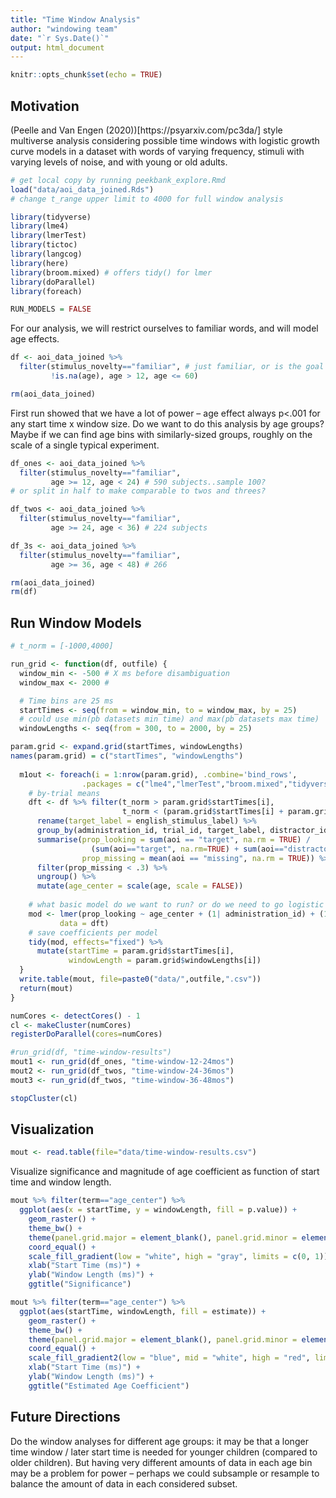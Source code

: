 ```yaml
---
title: "Time Window Analysis"
author: "windowing team"
date: "`r Sys.Date()`"
output: html_document
---
```


```r
knitr::opts_chunk$set(echo = TRUE)
```

## Motivation

(Peelle and Van Engen (2020))[https://psyarxiv.com/pc3da/] style multiverse analysis considering possible time windows with logistic growth curve models in a dataset with words of varying frequency, stimuli with varying levels of noise, and with young or old adults. 

```r
# get local copy by running peekbank_explore.Rmd
load("data/aoi_data_joined.Rds") 
# change t_range upper limit to 4000 for full window analysis

library(tidyverse)
library(lme4)
library(lmerTest)
library(tictoc)
library(langcog)
library(here)
library(broom.mixed) # offers tidy() for lmer
library(doParallel)
library(foreach)

RUN_MODELS = FALSE
```

For our analysis, we will restrict ourselves to familiar words, and will model age effects.

```r
df <- aoi_data_joined %>%
  filter(stimulus_novelty=="familiar", # just familiar, or is the goal to distinguish novel vs. familiar?
         !is.na(age), age > 12, age <= 60) 

rm(aoi_data_joined)
```

First run showed that we have a lot of power -- age effect always p<.001 for any start time x window size.
Do we want to do this analysis by age groups? Maybe if we can find age bins with similarly-sized groups, roughly on the scale of a single typical experiment.

```r
df_ones <- aoi_data_joined %>%
  filter(stimulus_novelty=="familiar", 
         age >= 12, age < 24) # 590 subjects..sample 100? 
# or split in half to make comparable to twos and threes?

df_twos <- aoi_data_joined %>%
  filter(stimulus_novelty=="familiar", 
         age >= 24, age < 36) # 224 subjects

df_3s <- aoi_data_joined %>%
  filter(stimulus_novelty=="familiar", 
         age >= 36, age < 48) # 266

rm(aoi_data_joined)
rm(df)
```


## Run Window Models


```r
# t_norm = [-1000,4000] 

run_grid <- function(df, outfile) {
  window_min <- -500 # X ms before disambiguation
  window_max <- 2000 #

  # Time bins are 25 ms 
  startTimes <- seq(from = window_min, to = window_max, by = 25) 
  # could use min(pb datasets min time) and max(pb datasets max time)
  windowLengths <- seq(from = 300, to = 2000, by = 25)

param.grid <- expand.grid(startTimes, windowLengths)
names(param.grid) = c("startTimes", "windowLengths")
  
  m1out <- foreach(i = 1:nrow(param.grid), .combine='bind_rows',
                .packages = c("lme4","lmerTest","broom.mixed","tidyverse")) %dopar% {
    # by-trial means
    dft <- df %>% filter(t_norm > param.grid$startTimes[i], 
                         t_norm < (param.grid$startTimes[i] + param.grid$windowLengths[i])) %>%
      rename(target_label = english_stimulus_label) %>%
      group_by(administration_id, trial_id, target_label, distractor_id, age) %>%
      summarise(prop_looking = sum(aoi == "target", na.rm = TRUE) / 
                  (sum(aoi=="target", na.rm=TRUE) + sum(aoi=="distractor", na.rm=TRUE)),
                prop_missing = mean(aoi == "missing", na.rm = TRUE)) %>%
      filter(prop_missing < .3) %>%
      ungroup() %>%
      mutate(age_center = scale(age, scale = FALSE))
    
    # what basic model do we want to run? or do we need to go logistic growth curve?
    mod <- lmer(prop_looking ~ age_center + (1| administration_id) + (1 | target_label),
           data = dft)
    # save coefficients per model
    tidy(mod, effects="fixed") %>% 
      mutate(startTime = param.grid$startTimes[i], 
             windowLength = param.grid$windowLengths[i])
  } 
  write.table(mout, file=paste0("data/",outfile,".csv"))
  return(mout)
}

numCores <- detectCores() - 1
cl <- makeCluster(numCores)
registerDoParallel(cores=numCores)

#run_grid(df, "time-window-results")
mout1 <- run_grid(df_ones, "time-window-12-24mos")
mout2 <- run_grid(df_twos, "time-window-24-36mos")
mout3 <- run_grid(df_twos, "time-window-36-48mos")

stopCluster(cl)
```

## Visualization 

```r
mout <- read.table(file="data/time-window-results.csv")
```


Visualize significance and magnitude of age coefficient as function of start time and window length.


```r
mout %>% filter(term=="age_center") %>%
  ggplot(aes(x = startTime, y = windowLength, fill = p.value)) +
    geom_raster() +
    theme_bw() +
    theme(panel.grid.major = element_blank(), panel.grid.minor = element_blank()) +
    coord_equal() + 
    scale_fill_gradient(low = "white", high = "gray", limits = c(0, 1)) +
    xlab("Start Time (ms)") +
    ylab("Window Length (ms)") +
    ggtitle("Significance") 
```


```r
mout %>% filter(term=="age_center") %>%
  ggplot(aes(startTime, windowLength, fill = estimate)) +
    geom_raster() + 
    theme_bw() +
    theme(panel.grid.major = element_blank(), panel.grid.minor = element_blank()) +
    coord_equal() + 
    scale_fill_gradient2(low = "blue", mid = "white", high = "red", limits = c(0, .01)) +
    xlab("Start Time (ms)") +
    ylab("Window Length (ms)") +
    ggtitle("Estimated Age Coefficient") 
```

## Future Directions

Do the window analyses for different age groups: it may be that a longer time window / later start time is needed for younger children (compared to older children). 
But having very different amounts of data in each age bin may be a problem for power -- perhaps we could subsample or resample to balance the amount of data in each considered subset.